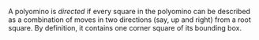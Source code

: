 A polyomino is _directed_ if every square in the polyomino can be described as a combination of moves in two directions (say, up and right) from a root square. By definition, it contains one corner square of its bounding box.
